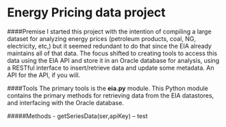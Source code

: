 Energy Pricing data project
============

####Premise
I started this project with the intention of compiling a large dataset for analyzing energy prices (petroleum products, coal, NG, electricity, etc,) but it seemed redundant to do that since the EIA already maintains all of that data. The focus shifted to creating tools to access this data using the EIA API and store it in an Oracle database for analysis, using a RESTful interface to insert/retrieve data and update some metadata. An API for the API, if you will.

####Tools
The primary tools is the **eia.py** module. This Python module contains the primary methods for retrieving data from the EIA datastores, and interfacing with the Oracle database.

#####Methods
- getSeriesData(ser,apiKey)
-- test